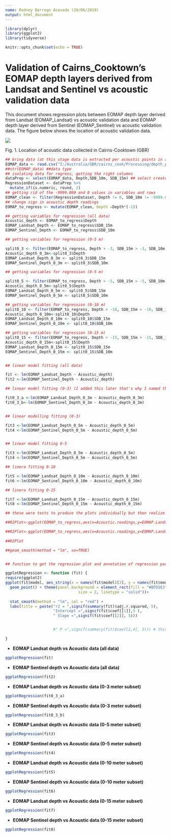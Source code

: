 ```yaml
---
name: Rodney Borrego Acevedo (20/06/2019)
output: html_document
---
```


```r

library(dplyr)
library(ggplot2)
library(tidyverse)

```

```r
knitr::opts_chunk$set(echo = TRUE)
```

# Validation of Cairns_Cooktown's EOMAP depth layers derived from Landsat and Sentinel vs acoustic validation data


This document shows regression plots between EOMAP depth layer derived from Landsat (EOMAP_Landsat) vs acoustic validation data and EOMAP depth layer derived from Sentinel (EOMAP_Sentinel) vs acoustic validation data. The figure below shows the location of acoustic validation data.


![](20190214_TideDoveData_EOMAP.jpg)


Fig. 1. Location of acoustic data collected in Cairns-Cooktown (GBR)



```r

## bring data (at this stage data is extracted per acoustic points in arcPro, but working with Nick Murray to have it automated in GEE)
EOMAP_data <- read.csv("Z:/Australia/GBR/cairns_cook/Processing/depth_profiles/GBR_bathyfield/cc_Bathy_EOMAPSent/Acoustic_validation_L8vsSent.csv", header=T, stringsAsFactors=F)
##str(EOMAP_data) ##data type  
## isolating data for regress, getting the right columns
dataPrep <- select(EOMAP_data, Depth,SDB_10m, SDB_15m) ## select create a new dataframe with the columns of interest
RegressionDataset <- dataPrep %>% 
  mutate_if(is.numeric, round, 2) 
## getting rid of the -9999.000 and 0 values in variables and rows
EOMAP_clean <- filter(RegressionDataset, Depth != 0, SDB_10m != -9999.00, SDB_15m != -9999.00)
## change sign in acoustic depth readings
EOMAP_to_regress <- mutate(EOMAP_clean, Depth =Depth*(-1))

## getting variables for regression (all data)
Acoustic_depth <- EOMAP_to_regress$Depth
EOMAP_Landsat_Depth <- EOMAP_to_regress$SDB_15m
EOMAP_Sentinel_Depth <- EOMAP_to_regress$SDB_10m

## getting variables for regression (0-5 m)

split0_3 <- filter(EOMAP_to_regress, Depth > -3, SDB_15m > -3, SDB_10m > -3 )  
Acoustic_depth_0_3m<-split0_3$Depth
EOMAP_Landsat_Depth_0_3m <- split0_3$SDB_15m
EOMAP_Sentinel_Depth_0_3m <- split0_3$SDB_10m

## getting variables for regression (0-5 m)

split0_5 <- filter(EOMAP_to_regress, Depth > -5, SDB_15m > -5, SDB_10m > -5 )  
Acoustic_depth_0_5m<-split0_5$Depth
EOMAP_Landsat_Depth_0_5m <- split0_5$SDB_15m
EOMAP_Sentinel_Depth_0_5m <- split0_5$SDB_10m

## getting variables for regression (0-10 m)
split0_10 <- filter(EOMAP_to_regress, Depth > -10, SDB_15m > -10, SDB_10m > -10 )  
Acoustic_depth_0_10m<-split0_10$Depth
EOMAP_Landsat_Depth_0_10m <- split0_10$SDB_15m
EOMAP_Sentinel_Depth_0_10m <- split0_10$SDB_10m

## getting variables for regression (0-15 m)
split0_15 <- filter(EOMAP_to_regress, Depth > -15, SDB_15m > -15, SDB_10m > -15 )  
Acoustic_depth_0_15m<-split0_15$Depth
EOMAP_Landsat_Depth_0_15m <- split0_15$SDB_15m
EOMAP_Sentinel_Depth_0_15m <- split0_15$SDB_10m


## linear model fitting (all data)

fit <- lm(EOMAP_Landsat_Depth ~ Acoustic_depth)
fit2 <-lm(EOMAP_Sentinel_Depth ~ Acoustic_depth)

## linear model fitting (0-3) (I added this later that's why I named them not in sequence)

fit0_3_a <-lm(EOMAP_Landsat_Depth_0_3m ~ Acoustic_depth_0_3m)
fit0_3_b<-lm(EOMAP_Sentinel_Depth_0_3m ~ Acoustic_depth_0_3m)


## linear modelling fitting (0-3)

fit3 <-lm(EOMAP_Landsat_Depth_0_5m ~ Acoustic_depth_0_5m)
fit4 <-lm(EOMAP_Sentinel_Depth_0_5m ~ Acoustic_depth_0_5m)


## linear model fitting 0-5

fit3 <-lm(EOMAP_Landsat_Depth_0_5m ~ Acoustic_depth_0_5m)
fit4 <-lm(EOMAP_Sentinel_Depth_0_5m ~ Acoustic_depth_0_5m)

## linera fitting 0-10

fit5 <-lm(EOMAP_Landsat_Depth_0_10m ~ Acoustic_depth_0_10m)
fit6 <-lm(EOMAP_Sentinel_Depth_0_10m ~ Acoustic_depth_0_10m)

## linera fitting 0-15

fit7 <-lm(EOMAP_Landsat_Depth_0_15m ~ Acoustic_depth_0_15m)
fit8 <-lm(EOMAP_Sentinel_Depth_0_15m ~ Acoustic_depth_0_15m)

## these were tests to produce the plots individually but then realize the function made a better job (see function below)

##R2Plot<-ggplot(EOMAP_to_regress,aes(x=Acoustic.readings,y=EOMAP.Landsat.Depth))+geom_point()+scale_y_reverse()+scale_x_reverse()+geom_line(data=fortify(fit), color='Red', aes(x =Acoustic.readings, y = .fitted))

##R2Plot<-ggplot(EOMAP_to_regress,aes(x=Acoustic.readings,y=EOMAP.Landsat.Depth))+geom_point()+scale_y_reverse()+scale_x_reverse()+stat_smooth(method = "lm", col = "red")
  
##R2Plot

##geom_smooth(method = "lm", se=TRUE)


## function to get the regression plot and annotation of regression parameters over the plot

ggplotRegression <- function (fit) { 
require(ggplot2)
ggplot(fit$model, aes_string(x = names(fit$model)[2], y = names(fit$model)[1])) + 
  geom_point() + theme(panel.background = element_rect(fill = "#BFD5E3", colour = "#6D9EC1",
                                size = 2, linetype = "solid"))+
  
  stat_smooth(method = "lm", col = "red") +
  labs(title = paste("r2 = ",signif(summary(fit)$adj.r.squared, 5),
                     "Intercept =",signif(fit$coef[[1]],5 ),
                     " Slope =",signif(fit$coef[[2]], 5)))


                     #" P =",signif(summary(fit)$coef[2,4], 5))) # this is the P value

}

```

- **EOMAP Landsat depth vs Acoustic data (all data)**

```r
ggplotRegression(fit)

```

- **EOMAP Sentinel depth vs Acoustic data (all data)**

```r
ggplotRegression(fit2)

```

- **EOMAP Landsat depth vs Acoustic data (0-3 meter subset)**


```r
ggplotRegression(fit0_3_a)

```

- **EOMAP Sentinel depth vs Acoustic data (0-3 meter subset)**

```r
ggplotRegression(fit0_3_b)

```


- **EOMAP Landsat depth vs Acoustic data (0-5 meter subset)**

```r
ggplotRegression(fit3)

```

- **EOMAP Sentinel depth vs Acoustic data (0-5 meter subset)**

```r
ggplotRegression(fit4)

```

- **EOMAP Landsat depth vs Acoustic data (0-10 meter subset)**

```r
ggplotRegression(fit5)

```

- **EOMAP Sentinel depth vs Acoustic data (0-10 meter subset)**

```r
ggplotRegression(fit6)

```

- **EOMAP Landsat depth vs Acoustic data (0-15 meter subset)**

```r
ggplotRegression(fit7)

```

- **EOMAP Sentinel depth vs Acoustic data (0-15 meter subset)**

```r
ggplotRegression(fit8)

```



